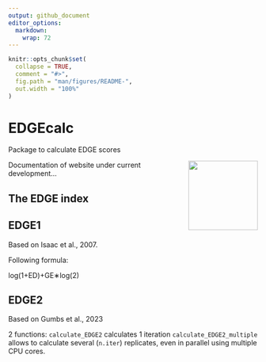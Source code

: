 ```yaml
---
output: github_document
editor_options: 
  markdown: 
    wrap: 72
---
```


```r
knitr::opts_chunk$set(
  collapse = TRUE,
  comment = "#>",
  fig.path = "man/figures/README-",
  out.width = "100%"
)
```


# EDGEcalc
Package to calculate EDGE scores

<img src="man/figures/EDGEcalc_logo.png" width="140px" align="right"/>


Documentation of website under current development...


## The EDGE index

## EDGE1
Based on Isaac et al., 2007.

Following formula:

log(1+ED)+GE∗log(2)


## EDGE2
Based on Gumbs et al., 2023

2 functions:
`calculate_EDGE2` calculates 1 iteration
`calculate_EDGE2_multiple` allows to calculate several (`n.iter`) replicates, even in parallel using multiple CPU cores.

